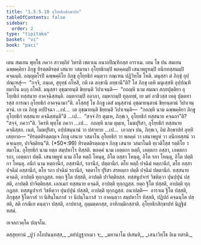 ```yaml
---
title: "1.5.5.10 อุโยฺยธิกสิกฺขาปท"
tableOfContents: false
sidebar:
  order: 2
type: "tipitaka"
basket: "vi"
book: "paci"
---
```



<DynamicBreadcrumb />

<Division number="322" book="paci">

<Paragraph number="1005" book="paci">
เตน สมเยน พุทฺโธ ภควา สาวตฺถิยํ วิหรติ เชตวเน อนาถปิณฺฑิกสฺส อาราเม. เตน โข ปน สมเยน ฉพฺพคฺคิยา ภิกฺขู ทิรตฺตติรตฺตํ เสนาย วสมานา อุโยฺยธิกมฺปิ พลคฺคมฺปิ เสนาพฺยูหมฺปิ อนีกทสฺสนมฺปิ คจฺฉนฺติ. อญฺญตโรปิ ฉพฺพคฺคิโย ภิกฺขุ อุโยฺยธิกํ คนฺตฺวา กณฺเฑน ปฏิวิทฺโธ โหติ. มนุสฺสา ตํ ภิกฺขุํ อุปฺปณฺเฑสุํ—  “กจฺจิ, ภนฺเต, สุยุทฺธํ อโหสิ, กติ เต ลกฺขานิ ลทฺธานี”ติ? โส ภิกฺขุ เตหิ มนุเสฺสหิ อุปฺปณฺฑิยมาโน มงฺกุ อโหสิ. มนุสฺสา อุชฺฌายนฺติ ขิยฺยนฺติ วิปาเจนฺติ—  “กถญฺหิ นาม สมณา สกฺยปุตฺติยา อุโยฺยธิกํ ทสฺสนาย อาคจฺฉิสฺสนฺติ. อมฺหากมฺปิ อลาภา, อมฺหากมฺปิ ทุลฺลทฺธํ, เย มยํ อาชีวสฺส เหตุ ปุตฺตทารสฺส การณา อุโยฺยธิกํ อาคจฺฉามา”ติ.
</Paragraph>

<Paragraph number="1006" book="paci">
อโสฺสสุํ โข ภิกฺขู เตสํ มนุสฺสานํ อุชฺฌายนฺตานํ ขิยฺยนฺตานํ วิปาเจนฺตานํ. เย เต ภิกฺขู อปฺปิจฺฉา …เป…  เต อุชฺฌายนฺติ ขิยฺยนฺติ วิปาเจนฺติ—  “กถญฺหิ นาม ฉพฺพคฺคิยา ภิกฺขู อุโยฺยธิกํ ทสฺสนาย คจฺฉิสฺสนฺตี”ติ …เป…  “สจฺจํ กิร ตุมฺเห, ภิกฺขเว, อุโยฺยธิกํ ทสฺสนาย คจฺฉถา”ติ? “สจฺจํ, ภควา”ติ. วิครหิ พุทฺโธ ภควา …เป…  กถญฺหิ นาม ตุมฺเห, โมฆปุริสา, อุโยฺยธิกํ ทสฺสนาย คจฺฉิสฺสถ. เนตํ, โมฆปุริสา, อปฺปสนฺนานํ วา ปสาทาย …เป…  เอวญฺจ ปน, ภิกฺขเว, อิมํ สิกฺขาปทํ อุทฺทิเสยฺยาถ—
</Paragraph>

</Division>
<Division number="323" book="paci">

<Paragraph number="1007" book="paci">
<Emphasis>“ทิรตฺตติรตฺตญฺเจ ภิกฺขุ เสนาย วสมาโน อุโยฺยธิกํ วา พลคฺคํ วา เสนาพฺยูหํ วา อนีกทสฺสนํ วา คจฺเฉยฺย, ปาจิตฺติยนฺ”</Emphasis>ติ. (*50*:<Emphasis>99</Emphasis>)
</Paragraph>

</Division>
<Division number="324" book="paci">

<Paragraph number="1008" book="paci">
<Emphasis>ทิรตฺตติรตฺตญฺเจ ภิกฺขุ เสนาย วสมาโน</Emphasis>ติ ทฺเวติโสฺส รตฺติโย วสมาโน.
</Paragraph>

<Paragraph number="1009" book="paci">
<Emphasis>อุโยฺยธิกํ</Emphasis> นาม ยตฺถ สมฺปหาโร ทิสฺสติ.
</Paragraph>

<Paragraph number="1010" book="paci">
<Emphasis>พลคฺคํ</Emphasis> นาม เอตฺตกา หตฺถี, เอตฺตกา อสฺสา, เอตฺตกา รถา, เอตฺตกา ปตฺตี.
</Paragraph>

<Paragraph number="1011" book="paci">
<Emphasis>เสนาพฺยูหํ</Emphasis> นาม อิโต หตฺถี โหนฺตุ, อิโต อสฺสา โหนฺตุ, อิโต รถา โหนฺตุ, อิโต ปตฺติกา โหนฺตุ.
</Paragraph>

<Paragraph number="1012" book="paci">
<Emphasis>อนีกํ</Emphasis> นาม หตฺถานีกํ, อสฺสานีกํ, รถานีกํ, ปตฺตานีกํ. ตโย หตฺถี ปจฺฉิมํ หตฺถานีกํ, ตโย อสฺสา ปจฺฉิมํ อสฺสานีกํ, ตโย รถา ปจฺฉิมํ รถานีกํ, จตฺตาโร ปุริสา สรหตฺถา ปตฺตี ปจฺฉิมํ ปตฺตานีกํ. ทสฺสนาย คจฺฉติ, อาปตฺติ ทุกฺกฏสฺส. ยตฺถ ฐิโต ปสฺสติ, อาปตฺติ ปาจิตฺติยสฺส. ทสฺสนูปจารํ วิชหิตฺวา ปุนปฺปุนํ ปสฺสติ, อาปตฺติ ปาจิตฺติยสฺส.
</Paragraph>

<Paragraph number="1013" book="paci">
เอกเมกํ ทสฺสนาย คจฺฉติ, อาปตฺติ ทุกฺกฏสฺส. ยตฺถ ฐิโต ปสฺสติ, อาปตฺติ ทุกฺกฏสฺส. ทสฺสนูปจารํ วิชหิตฺวา ปุนปฺปุนํ ปสฺสติ, อาปตฺติ ทุกฺกฏสฺส.
</Paragraph>

</Division>
<Division number="325" book="paci">

<Paragraph number="1014" book="paci">
อนาปตฺติ—  อาราเม ฐิโต ปสฺสติ, ภิกฺขุสฺส ฐิโตกาสํ วา นิสินฺโนกาสํ วา นิปนฺโนกาสํ วา อาคนฺตฺวา สมฺปหาโร ทิสฺสติ, ปฏิปถํ คจฺฉนฺโต ปสฺสติ, สติ กรณีเย คนฺตฺวา ปสฺสติ, อาปทาสุ, อุมฺมตฺตกสฺส, อาทิกมฺมิกสฺสาติ.

</Paragraph>
</Division>

<Paragraph number="1015" type="center" book="paci">
อุโยฺยธิกสิกฺขาปทํ นิฏฺฐิตํ ทสมํ.

  
อเจลกวคฺโค ปญฺจโม.



</Paragraph>

<Paragraph number="1016" type="center" book="paci">
ตสฺสุทฺทานํ


</Paragraph>

<Paragraph number="1017" type="verses" book="paci">
_ปูวํ กโถปนนฺทสฺส,_  
_ตยํปฏฺฐากเมว จ;_  
_มหานาโม ปเสนทิ,_  
_เสนาวิทฺโธ อิเม ทสาติ._
</Paragraph>